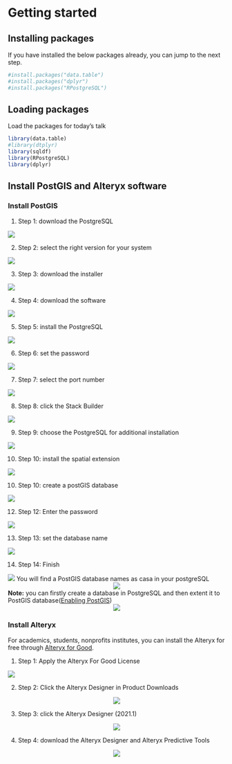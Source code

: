 # Getting started
  
## Installing packages

If you have installed the below packages already, you can jump to the next step.
```r
#install.packages("data.table")
#install.packages("dplyr")
#install.packages("RPostgreSQL")
```


## Loading packages
Load the packages for today's talk  
```r

library(data.table)
#library(dtplyr)
library(sqldf)
library(RPostgreSQL)
library(dplyr)

```

## Install PostGIS and Alteryx software
### Install PostGIS
(1) Step 1: download the PostgreSQL
<center>

![](pic/post1.png)
</center>


(2) Step 2: select the right version for your system
<center>

![](pic/post2.png)
</center>
(3) Step 3: download the installer
<center>

![](pic/post3.png)
</center>
(4) Step 4: download the software
<center>

![](pic/post4.png)
</center>
(5) Step 5: install the PostgreSQL
<center>

![](pic/post5.png)
</center>
(6) Step 6: set the password
<center>

![](pic/post6.png)
</center>
(7) Step 7: select the port number
<center>

![](pic/post7.png)
</center>
(8) Step 8: click the Stack Builder
<center>

![](pic/post8.png)
</center>
(9) Step 9: choose the PostgreSQL for additional installation
<center>

![](pic/post9.png)
</center>
(10) Step 10: install the spatial extension
<center>

![](pic/post10.png)
</center>
(10) Step 10: create a postGIS database
<center>

![](pic/post11.png)
</center>

(12) Step 12: Enter the password
<center>

![](pic/post12.png)
</center>

(13) Step 13: set the database name
<center>

![](pic/post13.png)
</center>
(14) Step 14: Finish
<center>

![](pic/post14.png)
</center>

You will find a PostGIS database names as casa in your postgreSQL
<center>

![](pic/post15.png)
</center>
**Note:** you can firstly create a database in PostgreSQL and then extent it to PostGIS database([Enabling PostGIS](https://postgis.net/install/))
<center>

![](pic/postold.png)
</center>



### Install Alteryx
For academics, students, nonprofits institutes, you can install the Alteryx for free through [Alteryx for Good](https://www.alteryx.com/why-alteryx/alteryx-for-good).

(1) Step 1: Apply the Alteryx For Good License
<center>

![](pic/alter1.png)
</center>

(2) Step 2: Click the Alteryx Designer in Product Downloads

<center>

![](pic/alter2.png)
</center>

(3) Step 3: click the Alteryx Designer (2021.1)

<center>

![](pic/alter3.png)
</center>


(4) Step 4: download the Alteryx Designer and Alteryx Predictive Tools

<center>

![](pic/alter4.png)
</center>

